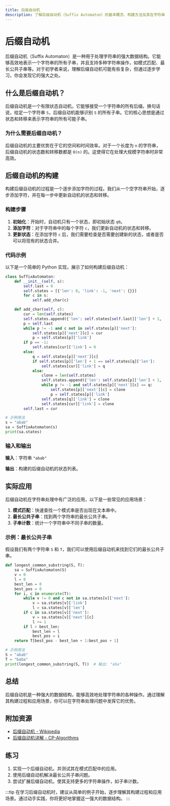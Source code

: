 ```yaml
---
title: 后缀自动机
description: 了解后缀自动机（Suffix Automaton）的基本概念、构建方法及其在字符串处理中的应用。
---
```


# 后缀自动机

后缀自动机（Suffix Automaton）是一种用于处理字符串的强大数据结构。它能够高效地表示一个字符串的所有子串，并且支持多种字符串操作，如模式匹配、最长公共子串等。对于初学者来说，理解后缀自动机可能有些复杂，但通过逐步学习，你会发现它的强大之处。

## 什么是后缀自动机？

后缀自动机是一个有限状态自动机，它能够接受一个字符串的所有后缀。换句话说，给定一个字符串 `S`，后缀自动机能够识别 `S` 的所有子串。它的核心思想是通过状态和转移来表示字符串的所有可能子串。

### 为什么需要后缀自动机？

后缀自动机的主要优势在于它的空间和时间效率。对于一个长度为 `n` 的字符串，后缀自动机的状态数和转移数都是 `O(n)` 的。这使得它在处理大规模字符串时非常高效。

## 后缀自动机的构建

构建后缀自动机的过程是一个逐步添加字符的过程。我们从一个空字符串开始，逐步添加字符，并在每一步中更新自动机的状态和转移。

### 构建步骤

1. **初始化**：开始时，自动机只有一个状态，即初始状态 `q0`。
2. **添加字符**：对于字符串中的每个字符 `c`，我们更新自动机的状态和转移。
3. **更新状态**：在添加字符 `c` 后，我们需要检查是否需要创建新的状态，或者是否可以将现有的状态合并。

### 代码示例

以下是一个简单的 Python 实现，展示了如何构建后缀自动机：

```python
class SuffixAutomaton:
    def __init__(self, s):
        self.last = 0
        self.states = [{'len': 0, 'link': -1, 'next': {}}]
        for c in s:
            self.add_char(c)

    def add_char(self, c):
        cur = len(self.states)
        self.states.append({'len': self.states[self.last]['len'] + 1, 'link': -1, 'next': {}})
        p = self.last
        while p != -1 and c not in self.states[p]['next']:
            self.states[p]['next'][c] = cur
            p = self.states[p]['link']
        if p == -1:
            self.states[cur]['link'] = 0
        else:
            q = self.states[p]['next'][c]
            if self.states[p]['len'] + 1 == self.states[q]['len']:
                self.states[cur]['link'] = q
            else:
                clone = len(self.states)
                self.states.append({'len': self.states[p]['len'] + 1, 'link': self.states[q]['link'], 'next': self.states[q]['next'].copy()})
                while p != -1 and self.states[p]['next'][c] == q:
                    self.states[p]['next'][c] = clone
                    p = self.states[p]['link']
                self.states[q]['link'] = clone
                self.states[cur]['link'] = clone
        self.last = cur

# 示例用法
s = "abab"
sa = SuffixAutomaton(s)
print(sa.states)
```

### 输入和输出

**输入**：字符串 `"abab"`

**输出**：构建的后缀自动机的状态列表。

## 实际应用

后缀自动机在字符串处理中有广泛的应用，以下是一些常见的应用场景：

1. **模式匹配**：快速查找一个模式串是否出现在文本串中。
2. **最长公共子串**：找到两个字符串的最长公共子串。
3. **子串计数**：统计一个字符串中不同子串的数量。

### 示例：最长公共子串

假设我们有两个字符串 `S` 和 `T`，我们可以使用后缀自动机来找到它们的最长公共子串。

```python
def longest_common_substring(S, T):
    sa = SuffixAutomaton(S)
    v = 0
    l = 0
    best_len = 0
    best_pos = 0
    for i, c in enumerate(T):
        while v != 0 and c not in sa.states[v]['next']:
            v = sa.states[v]['link']
            l = sa.states[v]['len']
        if c in sa.states[v]['next']:
            v = sa.states[v]['next'][c]
            l += 1
        if l > best_len:
            best_len = l
            best_pos = i
    return T[best_pos - best_len + 1:best_pos + 1]

# 示例用法
S = "abab"
T = "baba"
print(longest_common_substring(S, T))  # 输出: "aba"
```

## 总结

后缀自动机是一种强大的数据结构，能够高效地处理字符串的各种操作。通过理解其构建过程和应用场景，你可以在字符串处理问题中发挥它的优势。

## 附加资源

- [后缀自动机 - Wikipedia](https://en.wikipedia.org/wiki/Suffix_automaton)
- [后缀自动机详解 - CP-Algorithms](https://cp-algorithms.com/string/suffix-automaton.html)

## 练习

1. 实现一个后缀自动机，并测试其在模式匹配中的应用。
2. 使用后缀自动机解决最长公共子串问题。
3. 尝试扩展后缀自动机，使其支持更多的字符串操作，如子串计数。

:::tip
在学习后缀自动机时，建议从简单的例子开始，逐步理解其构建过程和应用场景。通过动手实践，你将更好地掌握这一强大的数据结构。
:::
